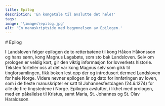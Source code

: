 ```yaml
---
title: Epilog
description: 'En kongetale til avslutte det hele!'
tags:
image: '\images\epilog.jpg'
alt: 'En manuskriptside med begynnelsen av Epilogen.'
---
```



<Container>
# Epilog
</Container>

<Spacer height={20} />


</Container>

I Landsloven følger epilogen de to retterbøtene til kong Håkon Håkonsson og hans sønn, kong Magnus Lagabøte, som sto bak Landsloven. Selv om prologen er veldig kort, gir den viktig informasjon for lovverkets historie. Teksten forteller oss at det var kong Magnus selv som gikk til tingforsamlingen, fikk boken lest opp der og introdusert dermed Landsloven for hele Norge. Videre nevner epilogen år og dato for innføringen av loven, som i de fleste manuskripter er satt til Johannesfestdagen (24.6.1274) for alle de fire tingstedene i Norge. Epilogen avslutter, i likhet med prologen, med en påkallelse til Kristus, samt Maria, St. Johannes og St. Olav Haraldsson.

</Container>

<Spacer height={50} />

<Figure
    image="public/images/scribe.jpg"
    title="Silhuette fra utstillingen som viser en skriver."
    alt="Silhuette fra utstillingen som viser en skriver."
>
</Figure>

<Spacer height={50} />